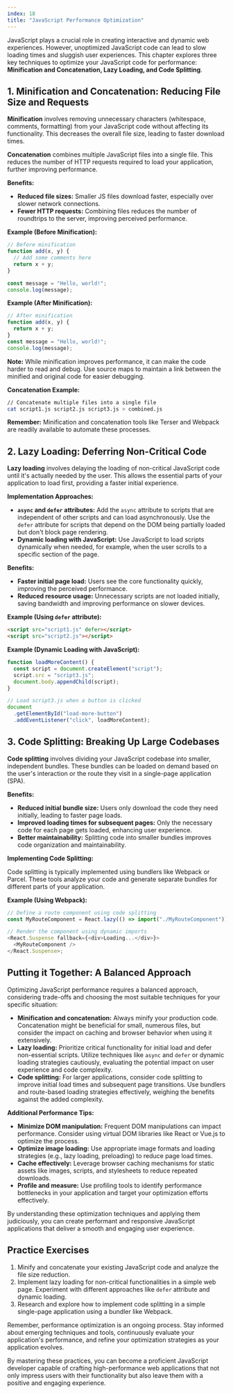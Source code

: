 ```yaml
---
index: 18
title: "JavaScript Performance Optimization"
---
```


JavaScript plays a crucial role in creating interactive and dynamic web experiences. However, unoptimized JavaScript code can lead to slow loading times and sluggish user experiences. This chapter explores three key techniques to optimize your JavaScript code for performance: **Minification and Concatenation, Lazy Loading, and Code Splitting**.

## 1. Minification and Concatenation: Reducing File Size and Requests

**Minification** involves removing unnecessary characters (whitespace, comments, formatting) from your JavaScript code without affecting its functionality. This decreases the overall file size, leading to faster download times.

**Concatenation** combines multiple JavaScript files into a single file. This reduces the number of HTTP requests required to load your application, further improving performance.

**Benefits:**

- **Reduced file sizes:** Smaller JS files download faster, especially over slower network connections.
- **Fewer HTTP requests:** Combining files reduces the number of roundtrips to the server, improving perceived performance.

**Example (Before Minification):**

```javascript
// Before minification
function add(x, y) {
  // Add some comments here
  return x + y;
}

const message = "Hello, world!";
console.log(message);
```

**Example (After Minification):**

```javascript
// After minification
function add(x, y) {
  return x + y;
}
const message = "Hello, world!";
console.log(message);
```

**Note:** While minification improves performance, it can make the code harder to read and debug. Use source maps to maintain a link between the minified and original code for easier debugging.

**Concatenation Example:**

```bash
// Concatenate multiple files into a single file
cat script1.js script2.js script3.js > combined.js
```

**Remember:** Minification and concatenation tools like Terser and Webpack are readily available to automate these processes.

## 2. Lazy Loading: Deferring Non-Critical Code

**Lazy loading** involves delaying the loading of non-critical JavaScript code until it's actually needed by the user. This allows the essential parts of your application to load first, providing a faster initial experience.

**Implementation Approaches:**

- **`async` and `defer` attributes:** Add the `async` attribute to scripts that are independent of other scripts and can load asynchronously. Use the `defer` attribute for scripts that depend on the DOM being partially loaded but don't block page rendering.
- **Dynamic loading with JavaScript:** Use JavaScript to load scripts dynamically when needed, for example, when the user scrolls to a specific section of the page.

**Benefits:**

- **Faster initial page load:** Users see the core functionality quickly, improving the perceived performance.
- **Reduced resource usage:** Unnecessary scripts are not loaded initially, saving bandwidth and improving performance on slower devices.

**Example (Using `defer` attribute):**

```html
<script src="script1.js" defer></script>
<script src="script2.js"></script>
```

**Example (Dynamic Loading with JavaScript):**

```javascript
function loadMoreContent() {
  const script = document.createElement("script");
  script.src = "script3.js";
  document.body.appendChild(script);
}

// Load script3.js when a button is clicked
document
  .getElementById("load-more-button")
  .addEventListener("click", loadMoreContent);
```

## 3. Code Splitting: Breaking Up Large Codebases

**Code splitting** involves dividing your JavaScript codebase into smaller, independent bundles. These bundles can be loaded on demand based on the user's interaction or the route they visit in a single-page application (SPA).

**Benefits:**

- **Reduced initial bundle size:** Users only download the code they need initially, leading to faster page loads.
- **Improved loading times for subsequent pages:** Only the necessary code for each page gets loaded, enhancing user experience.
- **Better maintainability:** Splitting code into smaller bundles improves code organization and maintainability.

**Implementing Code Splitting:**

Code splitting is typically implemented using bundlers like Webpack or Parcel. These tools analyze your code and generate separate bundles for different parts of your application.

**Example (Using Webpack):**

```javascript
// Define a route component using code splitting
const MyRouteComponent = React.lazy(() => import("./MyRouteComponent"));

// Render the component using dynamic imports
<React.Suspense fallback={<div>Loading...</div>}>
  <MyRouteComponent />
</React.Suspense>;
```

## Putting it Together: A Balanced Approach

Optimizing JavaScript performance requires a balanced approach, considering trade-offs and choosing the most suitable techniques for your specific situation:

- **Minification and concatenation:** Always minify your production code. Concatenation might be beneficial for small, numerous files, but consider the impact on caching and browser behavior when using it extensively.
- **Lazy loading:** Prioritize critical functionality for initial load and defer non-essential scripts. Utilize techniques like `async` and `defer` or dynamic loading strategies cautiously, evaluating the potential impact on user experience and code complexity.
- **Code splitting:** For larger applications, consider code splitting to improve initial load times and subsequent page transitions. Use bundlers and route-based loading strategies effectively, weighing the benefits against the added complexity.

**Additional Performance Tips:**

- **Minimize DOM manipulation:** Frequent DOM manipulations can impact performance. Consider using virtual DOM libraries like React or Vue.js to optimize the process.
- **Optimize image loading:** Use appropriate image formats and loading strategies (e.g., lazy loading, preloading) to reduce page load times.
- **Cache effectively:** Leverage browser caching mechanisms for static assets like images, scripts, and stylesheets to reduce repeated downloads.
- **Profile and measure:** Use profiling tools to identify performance bottlenecks in your application and target your optimization efforts effectively.

By understanding these optimization techniques and applying them judiciously, you can create performant and responsive JavaScript applications that deliver a smooth and engaging user experience.

## Practice Exercises

1. Minify and concatenate your existing JavaScript code and analyze the file size reduction.
2. Implement lazy loading for non-critical functionalities in a simple web page. Experiment with different approaches like `defer` attribute and dynamic loading.
3. Research and explore how to implement code splitting in a simple single-page application using a bundler like Webpack.

Remember, performance optimization is an ongoing process. Stay informed about emerging techniques and tools, continuously evaluate your application's performance, and refine your optimization strategies as your application evolves.

By mastering these practices, you can become a proficient JavaScript developer capable of crafting high-performance web applications that not only impress users with their functionality but also leave them with a positive and engaging experience.
